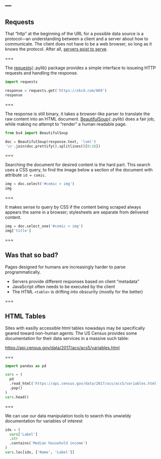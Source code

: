 ---
---

## Requests

That "http" at the beginning of the URL for a possible data source is
a protocol---an understanding between a client and a server about how
to communicate. The client does not have to be a web browser, so long
as it knows the protocol. After all, [servers exist to
serve](https://xkcd.com/869/).

===

The [requests](){:.pylib} package provides a simple interface to
issueing HTTP requests and handling the response.

```python
import requests

response = requests.get('https://xkcd.com/869')
response
```

===

The response is still binary, it takes a browser-like parser to
translate the raw content into an HTML
document. [BeautifulSoup](){:.pylib} does a fair job, while making no
attempt to "render" a human readable page.

```python
from bs4 import BeautifulSoup

doc = BeautifulSoup(response.text, 'lxml')
'\n'.join(doc.prettify().splitlines()[0:10])
```

===

Searching the document for desired content is the hard part. This search
uses a CSS query, to find the image below a section of the document with
attribute `id = comic`.

```python
img = doc.select('#comic > img')
img
```

===

It makes sense to query by CSS if the content being scraped always appears
the same in a browser; stylesheets are separate from delivered content.

```python
img = doc.select_one('#comic > img')
img['title']
```

===

## Was that so bad?

Pages designed for humans are increasingly harder to parse programmatically.

- Servers provide different responses based on client "metadata"
- JavaScript often needs to be executed by the client
- The HTML `<table>` is drifting into obscurity (mostly for the better)

===

## HTML Tables

Sites with easilly accessible html tables nowadays may be specifically
geared toward non-human agents. The US Census provides some
documentation for their data services in a massive such table:

<https://api.census.gov/data/2017/acs/acs5/variables.html>

===

```python
import pandas as pd

vars = (
  pd
  .read_html('https://api.census.gov/data/2017/acs/acs5/variables.html')
  .pop()
)
vars.head()
```

===

We can use our data manipulation tools to search this unwieldy
documentation for variables of interest

```python
idx = (
  vars['Label']
  .str
  .contains('Median household income')
)
vars.loc[idx, ['Name', 'Label']]
```

